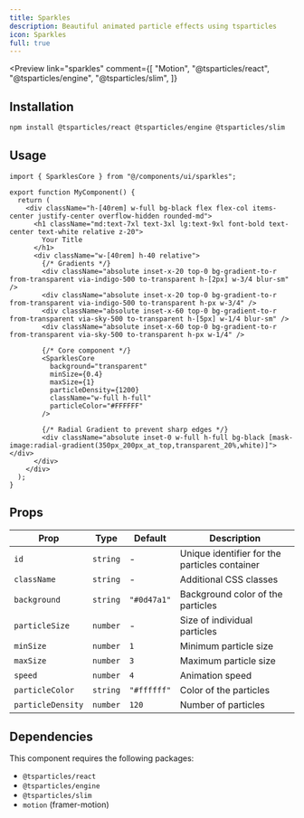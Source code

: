 ```yaml
---
title: Sparkles
description: Beautiful animated particle effects using tsparticles
icon: Sparkles
full: true
---
```



<Preview
  link="sparkles"
  comment={[
    "Motion",
    "@tsparticles/react",
    "@tsparticles/engine",
    "@tsparticles/slim",
  ]}
>
  <SparklesPreview />
</Preview>

## Installation

```bash
npm install @tsparticles/react @tsparticles/engine @tsparticles/slim
```

## Usage

```tsx
import { SparklesCore } from "@/components/ui/sparkles";

export function MyComponent() {
  return (
    <div className="h-[40rem] w-full bg-black flex flex-col items-center justify-center overflow-hidden rounded-md">
      <h1 className="md:text-7xl text-3xl lg:text-9xl font-bold text-center text-white relative z-20">
        Your Title
      </h1>
      <div className="w-[40rem] h-40 relative">
        {/* Gradients */}
        <div className="absolute inset-x-20 top-0 bg-gradient-to-r from-transparent via-indigo-500 to-transparent h-[2px] w-3/4 blur-sm" />
        <div className="absolute inset-x-20 top-0 bg-gradient-to-r from-transparent via-indigo-500 to-transparent h-px w-3/4" />
        <div className="absolute inset-x-60 top-0 bg-gradient-to-r from-transparent via-sky-500 to-transparent h-[5px] w-1/4 blur-sm" />
        <div className="absolute inset-x-60 top-0 bg-gradient-to-r from-transparent via-sky-500 to-transparent h-px w-1/4" />

        {/* Core component */}
        <SparklesCore
          background="transparent"
          minSize={0.4}
          maxSize={1}
          particleDensity={1200}
          className="w-full h-full"
          particleColor="#FFFFFF"
        />

        {/* Radial Gradient to prevent sharp edges */}
        <div className="absolute inset-0 w-full h-full bg-black [mask-image:radial-gradient(350px_200px_at_top,transparent_20%,white)]"></div>
      </div>
    </div>
  );
}
```

## Props

| Prop              | Type     | Default     | Description                                   |
| ----------------- | -------- | ----------- | --------------------------------------------- |
| `id`              | `string` | -           | Unique identifier for the particles container |
| `className`       | `string` | -           | Additional CSS classes                        |
| `background`      | `string` | `"#0d47a1"` | Background color of the particles             |
| `particleSize`    | `number` | -           | Size of individual particles                  |
| `minSize`         | `number` | `1`         | Minimum particle size                         |
| `maxSize`         | `number` | `3`         | Maximum particle size                         |
| `speed`           | `number` | `4`         | Animation speed                               |
| `particleColor`   | `string` | `"#ffffff"` | Color of the particles                        |
| `particleDensity` | `number` | `120`       | Number of particles                           |

## Dependencies

This component requires the following packages:

- `@tsparticles/react`
- `@tsparticles/engine`
- `@tsparticles/slim`
- `motion` (framer-motion)
